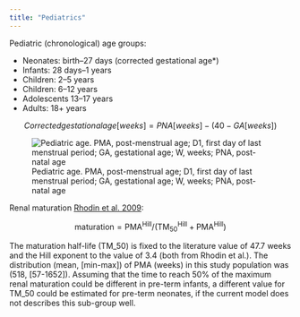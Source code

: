 ```yaml
---
title: "Pediatrics"
---
```


Pediatric (chronological) age groups:

* Neonates: birth–⁠27 days (corrected gestational age*)
* Infants: 28 days–1 years
* Children: 2–5 years
* Children: 6–12 years
* Adolescents 13–⁠17 years
* Adults: 18+ years

$$Corrected gestational age[weeks] = PNA[weeks] - (40 - GA[weeks])$$

![Pediatric age. PMA, post-menstrual age; D1, first day of last menstrual period; GA, gestational age; W, weeks; PNA, post-natal age](pediatric-age.png)

Renal maturation [Rhodin et al. 2009](https://doi.org/10.1007/s00467-008-0997-5):

$$\text{maturation} = \text{PMA}^\text{Hill} / (\text{TM}_{50}^\text{Hill} + \text{PMA}^\text{Hill})$$

The maturation half-life (TM_50) is fixed to the literature value of 47.7 weeks and the
Hill exponent to the value of 3.4 (both from Rhodin et al.).
The distribution (mean, [min-max]) of PMA (weeks) in this study population was (518, [57-1652]).
Assuming that the time to reach 50% of the maximum renal maturation could be different in pre-term infants, a different value for TM_50 could be estimated for pre-term neonates, if the current model does not describes this sub-group well.
